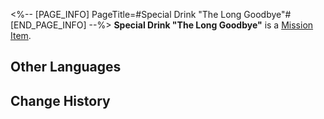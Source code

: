 <%-- [PAGE_INFO]
PageTitle=#Special Drink "The Long Goodbye"#
[END_PAGE_INFO] --%>
{{Item Infobox
|id          = 150020
|image       = Item Special Drink The Long Goodbye.png
|type        = Mission Item
|invCategory = Missions
|rarity      = 3
|effect      = 
|description = A special concoction tailored exclusively for you by the drinksmith Gallagher.
}}
{{Description|''"Raise this glass of 'The Long Goodbye' in your honor, watcher &mdash;"<br />"To a bitter childhood."''}}
'''Special Drink "The Long Goodbye"''' is a [[Mission Item]].

==Other Languages==
{{Other Languages
|en   = Special Drink "The Long Goodbye"
|zhs  = 特调「漫长的告别」
|zht  = 特調「漫長的告別」
|ja   = 特製モクテル「長い別れ」
|ko   = 스페셜 블렌드 「긴 이별」
|es   = Bebida especial "Largo adiós"
|fr   = Boisson spéciale «&nbsp;Un long au revoir&nbsp;»
|ru   = Особый напиток «Долгое прощание»
|th   = เครื่องดื่มสูตรพิเศษ "การบอกลาที่แสนยาวนาน"
|vi   = Thức Uống Đặc Sắc "Chia Xa Đằng Đẵng"
|de   = Spezialgetränk „Der lange Abschied“
|id   = Racikan Khusus "Perpisahan Panjang"
|pt   = Drinque especial "A Longa Despedida"
}}

==Change History==
{{Change History|2.1}}